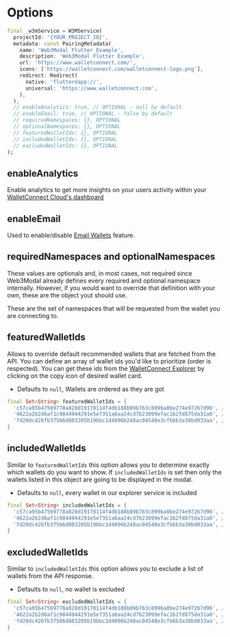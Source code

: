 # Options

```dart
final _w3mService = W3MService(
  projectId: '{YOUR_PROJECT_ID}',
  metadata: const PairingMetadata(
    name: 'Web3Modal Flutter Example',
    description: 'Web3Modal Flutter Example',
    url: 'https://www.walletconnect.com/',
    icons: ['https://walletconnect.com/walletconnect-logo.png'],
    redirect: Redirect(
      native: 'flutterdapp://',
      universal: 'https://www.walletconnect.com',
    ),
  ),
  // enableAnalytics: true, // OPTIONAL - null by default
  // enableEmail: true, // OPTIONAL - false by default
  // requiredNamespaces: {}, OPTIONAL
  // optionalNamespaces: {}, OPTIONAL
  // featuredWalletIds: {}, OPTIONAL
  // includedWalletIds: {}, OPTIONAL
  // excludedWalletIds: {}, OPTIONAL
);
```

## enableAnalytics

Enable analytics to get more insights on your users activity within your [WalletConnect Cloud's dashboard](https://cloud.walletconnect.com)

## enableEmail

Used to enable/disable [Email Wallets](../onboarding//email.mdx) feature.

## requiredNamespaces and optionalNamespaces

These values are optionals and, in most cases, not required since Web3Modal already defines every required and optional namespace internally. However, if you would want to override that definition with your own, these are the object yout should use.

These are the set of namespaces that will be requested from the wallet you are connecting to.

## featuredWalletIds

Allows to override default recommended wallets that are fetched from the API. You can define an array of wallet ids you'd like to prioritize (order is respected). You can get these ids from the [WalletConnect Explorer](https://walletconnect.com/explorer?type=wallet) by clicking on the copy icon of desired wallet card.

- Defaults to `null`, Wallets are ordered as they are got

```dart
final Set<String> featuredWalletIds = {
  'c57ca95b47569778a828d19178114f4db188b89b763c899ba0be274e97267d96', // MetaMask
  '4622a2b2d6af1c9844944291e5e7351a6aa24cd7b23099efac1b2fd875da31a0', // Trust
  'fd20dc426fb37566d803205b19bbc1d4096b248ac04548e3cfb6b3a38bd033aa', // Coinbase Wallet
}
```

## includedWalletIds

Similar to `featuredWalletIds` this option allows you to determine exactly which wallets do you want to show. If `includedWalletIds` is set then only the wallets listed in this object are going to be displayed in the modal.

- Defaults to `null`, every wallet in our explorer service is included

```dart
final Set<String> includedWalletIds = {
  'c57ca95b47569778a828d19178114f4db188b89b763c899ba0be274e97267d96', // MetaMask
  '4622a2b2d6af1c9844944291e5e7351a6aa24cd7b23099efac1b2fd875da31a0', // Trust
  'fd20dc426fb37566d803205b19bbc1d4096b248ac04548e3cfb6b3a38bd033aa', // Coinbase Wallet
}
```

## excludedWalletIds

Similar to `includedWalletIds` this option allows you to exclude a list of wallets from the API response.

- Defaults to `null`, no wallet is excluded

```dart
final Set<String> excludedWalletIds = {
  'c57ca95b47569778a828d19178114f4db188b89b763c899ba0be274e97267d96', // MetaMask
  '4622a2b2d6af1c9844944291e5e7351a6aa24cd7b23099efac1b2fd875da31a0', // Trust
  'fd20dc426fb37566d803205b19bbc1d4096b248ac04548e3cfb6b3a38bd033aa', // Coinbase Wallet
}
```
